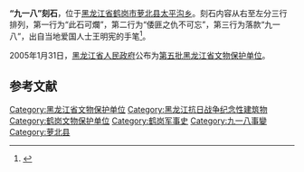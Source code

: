 {{文物保护单位
| 级别 = 省级
| 省区市 = 黑龙江省
| 名称 = 
| 图片 = 
| 编号 = 5-39
| 分类 = 近现代重要史迹及代表性建筑	
| 时代 = 抗日战争
| 所在 = [[黑龙江省|黑龙江省]][[鹤岗市|鹤岗市]]
| 登录 = 1999年
}}
'''“九一八”刻石'''，位于[[黑龙江省|黑龙江省]][[鹤岗市|鹤岗市]][[萝北县|萝北县]][[太平沟乡|太平沟乡]]。刻石内容从右至左分三行排列，第一行为“此石可爛”，第二行为“倭匪之仇不可忘”，第三行为落款“九一八”，出自当地爱国人士王明宪的手笔<ref>{{Cite web|url=http://www.hegang.gov.cn/whhg/whyc/wzwhyc/2011/04/9079.htm|title=九一八刻石|accessdate=2013-07-08|author=作者：文广新局|date=2011-04-08|work=|publisher=鹤岗市政府网站|language=Zh-hans|deadurl=yes|archiveurl=https://web.archive.org/web/20130606093610/http://www.hegang.gov.cn/whhg/whyc/wzwhyc/2011/04/9079.htm|archivedate=2013-06-06}}</ref>。

2005年1月31日，[[黑龙江省人民政府|黑龙江省人民政府]]公布为[[第五批黑龙江省文物保护单位|第五批黑龙江省文物保护单位]]。

==参考文献==
{{Reflist}}

{{鹤岗市境内的黑龙江省文物保护单位}}
[[Category:黑龙江省文物保护单位|Category:黑龙江省文物保护单位]]
[[Category:黑龙江抗日战争纪念性建筑物|Category:黑龙江抗日战争纪念性建筑物]]
[[Category:鹤岗文物保护单位|Category:鹤岗文物保护单位]]
[[Category:鹤岗军事史|Category:鹤岗军事史]]
[[Category:九一八事變|Category:九一八事變]]
[[Category:萝北县|Category:萝北县]]
